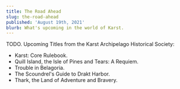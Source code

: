 ```yaml
---
title: The Road Ahead
slug: the-road-ahead
published: 'August 19th, 2021'
blurb: What's upcoming in the world of Karst.
---
```


TODO.
Upcoming Titles from the Karst Archipelago Historical Society:

- Karst: Core Rulebook.
- Quill Island, the Isle of Pines and Tears: A Requiem.
- Trouble in Belagoria.
- The Scoundrel's Guide to Drakt Harbor.
- Thark, the Land of Adventure and Bravery.
